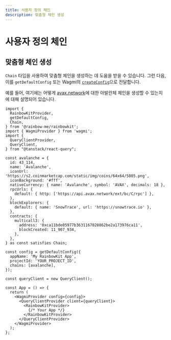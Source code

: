 ```yaml
---
title: 사용자 정의 체인
description: 맞춤형 체인 생성
---
```


# 사용자 정의 체인

## 맞춤형 체인 생성

`Chain` 타입을 사용하여 맞춤형 체인을 생성하는 데 도움을 받을 수 있습니다. 그런 다음, 이를 `getDefaultConfig` 또는 Wagmi의 [`createConfig`](https://wagmi.sh/core/api/createConfig#createconfig)으로 전달합니다.

예를 들어, 여기에는 어떻게 [avax.network](https://avax.network)에 대한 아발란체 체인을 생성할 수 있는지에 대해 설명되어 있습니다.

```tsx
import {
  RainbowKitProvider,
  getDefaultConfig,
  Chain,
} from '@rainbow-me/rainbowkit';
import { WagmiProvider } from 'wagmi';
import {
  QueryClientProvider,
  QueryClient,
} from "@tanstack/react-query";

const avalanche = {
  id: 43_114,
  name: 'Avalanche',
  iconUrl: 'https://s2.coinmarketcap.com/static/img/coins/64x64/5805.png',
  iconBackground: '#fff',
  nativeCurrency: { name: 'Avalanche', symbol: 'AVAX', decimals: 18 },
  rpcUrls: {
    default: { http: ['https://api.avax.network/ext/bc/C/rpc'] },
  },
  blockExplorers: {
    default: { name: 'SnowTrace', url: 'https://snowtrace.io' },
  },
  contracts: {
    multicall3: {
      address: '0xca11bde05977b3631167028862be2a173976ca11',
      blockCreated: 11_907_934,
    },
  },
} as const satisfies Chain;

const config = getDefaultConfig({
  appName: 'My RainbowKit App',
  projectId: 'YOUR_PROJECT_ID',
  chains: [avalanche],
});

const queryClient = new QueryClient();

const App = () => {
  return (
    <WagmiProvider config={config}>
      <QueryClientProvider client={queryClient}>
        <RainbowKitProvider>
          {/* Your App */}
        </RainbowKitProvider>
      </QueryClientProvider>
    </WagmiProvider>
  );
};
```
